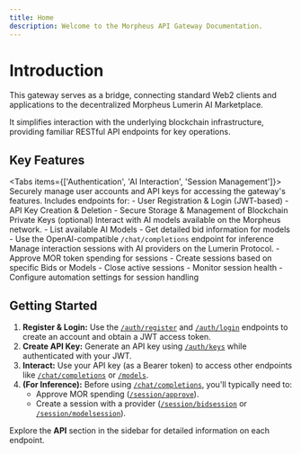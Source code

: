 ```yaml
---
title: Home
description: Welcome to the Morpheus API Gateway Documentation.
---
```



# Introduction

This gateway serves as a bridge, connecting standard Web2 clients and applications to the decentralized Morpheus Lumerin AI Marketplace.

It simplifies interaction with the underlying blockchain infrastructure, providing familiar RESTful API endpoints for key operations.

## Key Features

<Tabs items={['Authentication', 'AI Interaction', 'Session Management']}>
  <Tab value="Authentication">
    <Card title="User & API Key Management">
      Securely manage user accounts and API keys for accessing the gateway's features. Includes endpoints for:
      - User Registration & Login (JWT-based)
      - API Key Creation & Deletion
      - Secure Storage & Management of Blockchain Private Keys (optional)
    </Card>
  </Tab>
  <Tab value="AI Interaction">
    <Card title="Model Discovery & Chat Completions">
      Interact with AI models available on the Morpheus network.
      - List available AI Models
      - Get detailed bid information for models
      - Use the OpenAI-compatible `/chat/completions` endpoint for inference
    </Card>
  </Tab>
  <Tab value="Session Management">
    <Card title="Blockchain Session Handling">
      Manage interaction sessions with AI providers on the Lumerin Protocol.
      - Approve MOR token spending for sessions
      - Create sessions based on specific Bids or Models
      - Close active sessions
      - Monitor session health
      - Configure automation settings for session handling
    </Card>
  </Tab>
</Tabs>

## Getting Started

1.  **Register & Login:** Use the [`/auth/register`](/docs/auth/register_user_api_v1_auth_register_post) and [`/auth/login`](/docs/auth/login_api_v1_auth_login_post) endpoints to create an account and obtain a JWT access token.
2.  **Create API Key:** Generate an API key using [`/auth/keys`](/docs/auth/create_api_key_api_v1_auth_keys_post) while authenticated with your JWT.
3.  **Interact:** Use your API key (as a Bearer token) to access other endpoints like [`/chat/completions`](/docs/chat/create_chat_completion_api_v1_chat_completions_post) or [`/models`](/docs/models/list_models_api_v1_models__get).
4.  **(For Inference):** Before using [`/chat/completions`](/docs/chat/create_chat_completion_api_v1_chat_completions_post), you'll typically need to:
    *   Approve MOR spending ([`/session/approve`](/docs/session/approve_spending_api_v1_session_approve_post)).
    *   Create a session with a provider ([`/session/bidsession`](/docs/session/create_bid_session_api_v1_session_bidsession_post) or [`/session/modelsession`](/docs/session/create_model_session_api_v1_session_modelsession_post)).

Explore the **API** section in the sidebar for detailed information on each endpoint.
